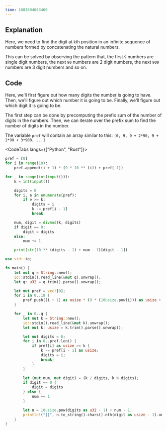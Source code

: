 ---
time: 1683604663460
---

## Explanation

Here, we need to find the digit at `k`th position in an infinite sequence of numbers formed by concatenating the natural numbers.

This can be solved by observing the pattern that, the first `9` numbers are single digit numbers, the next `90` numbers are 2 digit numbers, the next `900` numbers are 3 digit numbers and so on.

## Code

Here, we'll first figure out how many digits the number is going to have. Then, we'll figure out which number it is going to be. Finally, we'll figure out which digit it is going to be.

The first step can be done by precomputing the prefix sum of the number of digits in the numbers. Then, we can iterate over the prefix sum to find the number of digits in the number.

The variable `pref` will contain an array similar to this: `[0, 9, 9 + 2*90, 9 + 2*90 + 3*900, ...]`

<CodeTabs langs={["Python", "Rust"]}>

```python
pref = [0]
for i in range(18):
    pref.append((i + 1) * (9 * 10 ** (i)) + pref[-1])

for _ in range(int(input())):
    k = int(input())

    digits = 0
    for i, e in enumerate(pref):
        if e >= k:
            digits = i
            k -= pref[i - 1]
            break

    num, digit = divmod(k, digits)
    if digit == 0:
        digit = digits
    else:
        num += 1

    print(str(10 ** (digits - 1) + num - 1)[digit - 1])
```

```rust
use std::io;

fn main() {
    let mut q = String::new();
    io::stdin().read_line(&mut q).unwrap();
    let q: u32 = q.trim().parse().unwrap();

    let mut pref = vec![0];
    for i in 0..18 {
        pref.push((i + 1) as usize * (9 * (10usize.pow(i))) as usize + pref.last().unwrap());
    }

    for _ in 0..q {
        let mut k = String::new();
        io::stdin().read_line(&mut k).unwrap();
        let mut k: usize = k.trim().parse().unwrap();

        let mut digits = 0;
        for i in 0..pref.len() {
            if pref[i] as usize >= k {
                k -= pref[i - 1] as usize;
                digits = i;
                break;
            }
        }

        let (mut num, mut digit) = (k / digits, k % digits);
        if digit == 0 {
            digit = digits
        } else {
            num += 1
        }

        let n = 10usize.pow(digits as u32 - 1) + num - 1;
        println!("{}", n.to_string().chars().nth(digit as usize - 1).unwrap());
    }
}
```

</CodeTabs>
